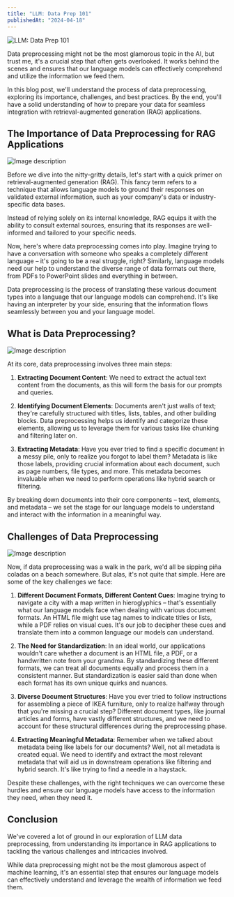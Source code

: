 ```yaml
---
title: "LLM: Data Prep 101"
publishedAt: "2024-04-18"
---
```


![LLM: Data Prep 101](https://dev-to-uploads.s3.amazonaws.com/uploads/articles/j8cwnq4aq39he1138xi5.jpg)

Data preprocessing might not be the most glamorous topic in the AI, but trust me, it's a crucial step that often gets overlooked. It works behind the scenes and ensures that our language models can effectively comprehend and utilize the information we feed them.

In this blog post, we'll understand the process of data preprocessing, exploring its importance, challenges, and best practices. By the end, you'll have a solid understanding of how to prepare your data for seamless integration with retrieval-augmented generation (RAG) applications.

## The Importance of Data Preprocessing for RAG Applications


![Image description](https://dev-to-uploads.s3.amazonaws.com/uploads/articles/d6j8fqs3yonzkl4ksgl2.png)



Before we dive into the nitty-gritty details, let's start with a quick primer on retrieval-augmented generation (RAG). This fancy term refers to a technique that allows language models to ground their responses on validated external information, such as your company's data or industry-specific data bases.

Instead of relying solely on its internal knowledge, RAG equips it with the ability to consult external sources, ensuring that its responses are well-informed and tailored to your specific needs.

Now, here's where data preprocessing comes into play. Imagine trying to have a conversation with someone who speaks a completely different language – it's going to be a real struggle, right? Similarly, language models need our help to understand the diverse range of data formats out there, from PDFs to PowerPoint slides and everything in between.

Data preprocessing is the process of translating these various document types into a language that our language models can comprehend. It's like having an interpreter by your side, ensuring that the information flows seamlessly between you and your language model.

## What is Data Preprocessing?


![Image description](https://dev-to-uploads.s3.amazonaws.com/uploads/articles/6decrcjfjg1u0g409iqf.png)



At its core, data preprocessing involves three main steps:

1. **Extracting Document Content**: We need to extract the actual text content from the documents, as this will form the basis for our prompts and queries.
    
2. **Identifying Document Elements**: Documents aren't just walls of text; they're carefully structured with titles, lists, tables, and other building blocks. Data preprocessing helps us identify and categorize these elements, allowing us to leverage them for various tasks like chunking and filtering later on.
    
3. **Extracting Metadata**: Have you ever tried to find a specific document in a messy pile, only to realize you forgot to label them? Metadata is like those labels, providing crucial information about each document, such as page numbers, file types, and more. This metadata becomes invaluable when we need to perform operations like hybrid search or filtering.
    

By breaking down documents into their core components – text, elements, and metadata – we set the stage for our language models to understand and interact with the information in a meaningful way.

## Challenges of Data Preprocessing


![Image description](https://dev-to-uploads.s3.amazonaws.com/uploads/articles/gsrx7hidb4qch5j2w55b.png)



Now, if data preprocessing was a walk in the park, we'd all be sipping piña coladas on a beach somewhere. But alas, it's not quite that simple. Here are some of the key challenges we face:

1. **Different Document Formats, Different Content Cues**: Imagine trying to navigate a city with a map written in hieroglyphics – that's essentially what our language models face when dealing with various document formats. An HTML file might use tag names to indicate titles or lists, while a PDF relies on visual cues. It's our job to decipher these cues and translate them into a common language our models can understand.
    
2. **The Need for Standardization**: In an ideal world, our applications wouldn't care whether a document is an HTML file, a PDF, or a handwritten note from your grandma. By standardizing these different formats, we can treat all documents equally and process them in a consistent manner. But standardization is easier said than done when each format has its own unique quirks and nuances.
    
3. **Diverse Document Structures**: Have you ever tried to follow instructions for assembling a piece of IKEA furniture, only to realize halfway through that you're missing a crucial step? Different document types, like journal articles and forms, have vastly different structures, and we need to account for these structural differences during the preprocessing phase.
    
4. **Extracting Meaningful Metadata**: Remember when we talked about metadata being like labels for our documents? Well, not all metadata is created equal. We need to identify and extract the most relevant metadata that will aid us in downstream operations like filtering and hybrid search. It's like trying to find a needle in a haystack.
    

Despite these challenges, with the right techniques we can overcome these hurdles and ensure our language models have access to the information they need, when they need it.

## Conclusion

We've covered a lot of ground in our exploration of LLM data preprocessing, from understanding its importance in RAG applications to tackling the various challenges and intricacies involved.

While data preprocessing might not be the most glamorous aspect of machine learning, it's an essential step that ensures our language models can effectively understand and leverage the wealth of information we feed them.